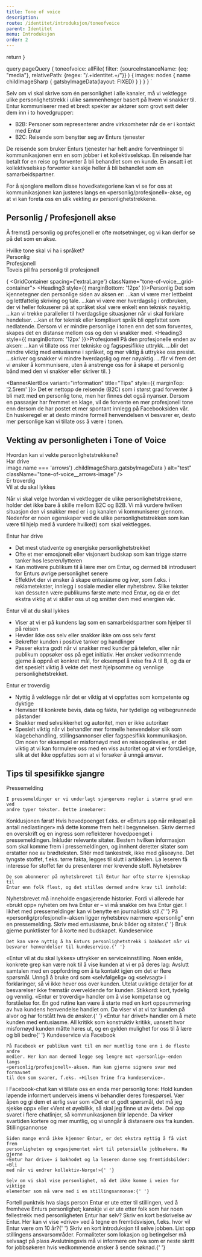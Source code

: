 ```yaml
---
title: Tone of voice
description: 
route: /identitet/introduksjon/toneofvoice
parent: Identitet
menu: Introduksjon
order: 2
---
```



  return <SEO title={props.pageContext.frontmatter.title} description={props.pageContext.frontmatter.description} pathname={props.pageContext.frontmatter.route} />
}

  query pageQuery {
    toneofvoice: allFile(
      filter: {sourceInstanceName: {eq: "media"}, relativePath: {regex: "/.+identitet.+/"}}
    ) { 
      images: nodes {
        name
        childImageSharp {
          gatsbyImageData(layout: FIXED)
        }
      }
    }
  }
`

<PageHeader title="Hvem snakker vi til?"></PageHeader>

<p style={{marginTop: '1rem'}}>Selv om vi skal skrive som én personlighet i alle kanaler, må vi vektlegge ulike personlighetstrekk i ulike sammenhenger basert på hvem vi snakker til. Entur kommuniserer med et bredt spekter av aktører som grovt sett deler dem inn i to hovedgrupper:</p>

- B2B: Personer som representerer andre virksomheter når de er i kontakt med Entur
- B2C: Reisende som benytter seg av Enturs tjenester

De reisende som bruker Enturs tjenester har helt andre forventninger til kommunikasjonen enn en som jobber i et kollektivselskap. En reisende har betalt for en reise og forventer å bli behandlet som en kunde. En ansatt i et kollektivselskap forventer kanskje heller å bli behandlet som en samarbeidspartner.

For å sjonglere mellom disse hovedkategoriene kan vi se for oss at kommunikasjonen kan justeres langs en «personlig/profesjonell»-akse, og at vi kan foreta oss en ulik vekting av personlighetstrekkene.

## Personlig / Profesjonell akse

Å fremstå personlig og profesjonell er ofte motsetninger, og vi kan derfor se på det som en akse.

<div className="eds-contrast tone-of-voice__card">
  <div style={{ textAlign: 'center'}}>Hvilke tone skal vi ha i språket?</div>
  <div
    style={{ padding: '7rem 2rem', display: 'flex', flexDirection: 'column' }}
  >
    <div
      style={{
        display: 'flex',
        justifyContent: 'space-between',
        fontWeight: '600',
        marginBottom: '0.5rem',
      }}
    >
      <div>Personlig</div> <div>Profesjonell</div>
    </div>
    <VisuallyHidden>Toveis pil fra personlig til profesjonell</VisuallyHidden>
    <div className="red-arrow" />
  </div>
</div>

{
<GridContainer spacing={'extraLarge'} className="tone-of-voice__grid-container">
  <GridItem small={12} medium={6}>
    <Heading3 style={{ marginBottom: '12px' }}>Personlig</Heading3>
    Det som kjennetegner den personlige siden av aksen er:
    <UnorderedList>
      <ListItem>
        ...kan vi være mer lettbeint og lettfattelig skriving og tale.
      </ListItem>
      <ListItem>
        ...kan vi være mer hverdagslig i ordbruken, der vi heller fokuserer på
        at språket skal være enkelt enn teknisk nøyaktig.
      </ListItem>
      <ListItem>
        ...kan vi trekke paralleller til hverdagslige situasjoner når vi skal
        forklare hendelser.
      </ListItem>
      <ListItem>
        ...kan et for teknisk eller komplisert språk bli oppfattet som
        nedlatende. Dersom vi er mindre personlige i tonen enn det som
        forventes, skapes det en distanse mellom oss og den vi snakker med.
      </ListItem>
    </UnorderedList>
  </GridItem>
  <GridItem small={12} medium={6}>
    <Heading3 style={{ marginBottom: '12px' }}>Profesjonell</Heading3>
    På den profesjonelle enden av aksen:
    <UnorderedList>
      <ListItem>
        ...kan vi tillate oss mer tekniske og fagspesifikke uttrykk.
      </ListItem>
      <ListItem>
        ...blir det mindre viktig med entusiasme i språket, og mer viktig å
        uttrykke oss presist.
      </ListItem>
      <ListItem>
        ...skriver og snakker vi mindre hverdagslig og mer nøyaktig.
      </ListItem>
      <ListItem>
        ...får vi frem det vi ønsker å kommunisere, uten å anstrenge oss for å
        skape et personlig bånd med den vi snakker eller skriver til.
      </ListItem>
    </UnorderedList>
  </GridItem>
</GridContainer>
}

<BannerAlertBox variant="information" title="Tips" style={{ marginTop: '2.5rem' }}>
  Det er nettopp de reisende (B2C) som i størst grad forventer å bli møtt med en personlig tone, men her finnes det også nyanser. Dersom en passasjer har fremmet en klage, vil de forvente en mer profesjonell tone enn dersom de har postet et mer spontant innlegg på Facebooksiden vår. En huskeregel er at desto mindre formell henvendelsen vi besvarer er, desto mer personlige kan vi tillate oss å være i tonen. 
</BannerAlertBox>

## Vekting av personligheten i Tone of Voice

<div className="eds-contrast tone-of-voice__card">
  <div style={{ textAlign: 'center' }}>
    Hvordan kan vi vekte personlighetstrekkene?
  </div>
  <div
    style={{
      padding: '3rem',
      display: 'flex',
      flexDirection: 'column',
    }}
  >
    <div
      style={{
        display: 'flex',
        justifyContent: 'center',
        fontWeight: '500',
        marginBottom: '1.25rem',
      }}
    >
      <div>Har drive</div>
    </div>
      <div className="tone-of-voice__arrows">
        <GatsbyImage
          image={
            props.data.toneofvoice.images.find(image => image.name === 'arrows')
              .childImageSharp.gatsbyImageData
          }
          alt="test"
          className="tone-of-voice__arrows-image"
        />
      </div>
    <div
      style={{
        display: 'flex',
        justifyContent: 'center',
        fontWeight: '500',
        marginBottom: '1.25rem',
        alignItems: 'space-around',
        gap: '7rem',
      }}
    >
      <div>Er troverdig</div> <div>Vil at du skal lykkes</div>
    </div>
  </div>
</div>

Når vi skal velge hvordan vi vektlegger de ulike personlighetstrekkene, holder det ikke bare å skille mellom B2C og B2B. Vi må vurdere hvilken situasjon den vi snakker med er i og kanalen vi kommuniserer gjennom. Nedenfor er noen egenskaper ved de ulike personlighetstrekken som kan være til hjelp med å vurdere hvilke(t) som skal vektlegges.

<p style={{marginBottom: '1rem', fontWeight: '600'}}>Entur har drive</p>

- Det mest utadvente og energiske personlighetstrekket
- Ofte et mer emosjonelt eller visjonært budskap som kan trigge større tanker hos leseren/lytteren
- Kan motivere publikum til å lære mer om Entur, og dermed bli introdusert for Enturs øvrige personlighet senere
- Effektivt der vi ønsker å skape entusiasme og iver, som f.eks. i reklametekster, innlegg i sosiale medier eller nyhetsbrev. Slike tekster kan dessuten være publikums første møte med Entur, og da er det ekstra viktig at vi skiller oss ut og smitter dem med energien vår.

<p style={{marginBottom: '1rem',marginTop: '3.5rem', fontWeight: '600'}}>Entur vil at du skal lykkes</p>

- Viser at vi er på kundens lag som en samarbeidspartner som hjelper til på reisen
- Hevder ikke oss selv eller snakker ikke om oss selv først
- Bekrefter kunden i positive tanker og handlinger
- Passer ekstra godt når vi snakker med kunder på telefon, eller når publikum oppsøker oss på eget initiativ. Her ønsker vedkommende gjerne å oppnå et konkret mål, for eksempel å reise fra A til B, og da er det spesielt viktig å vekte det mest hjelpsomme og vennlige personlighetstrekket.

<p style={{marginBottom: '1rem',marginTop: '3.5rem', fontWeight: '600'}}>Entur er troverdig</p>

- Nyttig å vektlegge når det er viktig at vi oppfattes som kompetente og dyktige
- Henviser til konkrete bevis, data og fakta, har tydelige og velbegrunnede påstander
- Snakker med selvsikkerhet og autoritet, men er ikke autoritær
- Spesielt viktig når vi behandler mer formelle henvendelser slik som klagebehandling, stillingsannonser eller fagspesifikk kommunikasjon. Om noen for eksempel er misfornøyd med en reiseopplevelse, er det viktig at vi kan formulere oss med en viss autoritet og at vi er forståelige, slik at det ikke oppfattes som at vi forsøker å unngå ansvar.

## Tips til spesifikke sjangre

<ExpandablePanel title="Pressemelding">
  <StrongText>Pressemelding</StrongText>
    
    I pressemeldinger er vi underlagt sjangerens regler i større grad enn ved
    andre typer tekster. Dette innebærer:
  <UnorderedList>
    <ListItem>
      Konklusjonen først! Hvis hovedpoenget f.eks. er «Enturs app når milepæl på
      antall nedlastinger» må dette komme frem helt i begynnelsen. Skriv dermed
      en overskrift og en ingress som reflekterer hovedpoenget i
      pressemeldingen.
    </ListItem>
    <ListItem>
      Inkludér relevante sitater. Bestem hvilken informasjon som skal komme frem
      i pressemeldingen, og innhent deretter sitater som erstatter noe av
      brødteksten. Sitér med tankestrek, ikke med gåseøyne.
    </ListItem>
    <ListItem>
      Det tyngste stoffet, f.eks. tørre fakta, legges til slutt i artikkelen. La
      leseren få interesse for stoffet før du presenterer mer krevende stoff.
    </ListItem>
  </UnorderedList>
</ExpandablePanel>
<ExpandablePanel title="Nyhetsbrev">
  <StrongText>Nyhetsbrev</StrongText>

    De som abonnerer på nyhetsbrevet til Entur har ofte større kjennskap til
    Entur enn folk flest, og det stilles dermed andre krav til innhold:
  <UnorderedList>
    <ListItem>
      Nyhetsbrevet må inneholde engasjerende historier. Fordi vi allerede har
      «brukt opp» nyheten om hva Entur er – vi må snakke om hva Entur gjør.
    </ListItem>
    <ListItem>
      I likhet med pressemeldinger kan vi benytte en journalistisk stil.{' '}
    </ListItem>
    <ListItem>
      På «personlig/profesjonell»-aksen ligger nyhetsbrev nærmere «personlig"
      enn en pressemelding. Skriv med entusiasme, bruk bilder og sitater.{' '}
    </ListItem>
    <ListItem>Bruk gjerne punktlister for å korte ned budskapet.</ListItem>
  </UnorderedList>
</ExpandablePanel>
<ExpandablePanel title="Kundeservice">
  <StrongText>Kundeservice</StrongText>

    Det kan være nyttig å ha Enturs personlighetstrekk i bakhodet når vi
    besvarer henvendelser til kundeservice.{' '}
  <UnorderedList>
    <ListItem>
      «Entur vil at du skal lykkes» uttrykker en serviceinnstilling. Noen enkle,
      konkrete grep kan være nok til å vise kunden at vi er på deres lag:
      Avslutt samtalen med en oppfordring om å ta kontakt igjen om det er flere
      spørsmål. Unngå å bruke ord som «selvfølgelig» og «selvsagt» i
      forklaringer, så vi ikke hever oss over kunden. Utelat uviktige detaljer
      for at besvarelser ikke fremstår overveldende for kunden. Stikkord: kort,
      tydelig og vennlig.
    </ListItem>
    <ListItem>
      «Entur er troverdig» handler om å vise kompetanse og forståelse for. En
      god rutine kan være å starte med en kort oppsummering av hva kundens
      henvendelse handlet om. Da viser vi at vi tar kunden på alvor og har
      forstått hva de ønsker.{' '}
    </ListItem>
    <ListItem>
      «Entur har drive!» handler om å møte kunden med entusiasme. All kritikk
      som konstruktiv kritikk, uansett hvor misfornøyd kunden måtte høres ut, og
      en gylden mulighet for oss til å lære og bli bedre{' '}
    </ListItem>
  </UnorderedList>
</ExpandablePanel>
<ExpandablePanel title="Kundeservice via Facebook">
  <StrongText>Kundeservice via Facebook</StrongText>

    På Facebook er publikum vant til en mer muntlig tone enn i de fleste andre
    medier. Her kan man dermed legge seg lengre mot «personlig»-enden langs
    «personlig/profesjonell»-aksen. Man kan gjerne signere svar med fornavnet
    til den som svarer, f.eks. «Hilsen Trine fra kundeservice».

  I Facebook-chat kan vi tillate oss en enda mer personlig tone:
  <UnorderedList>
    <ListItem>
      Hold kunden løpende informert underveis imens vi behandler deres
      forespørsel. Vær åpen og gi dem et ærlig svar som «Det er et godt
      spørsmål, det må jeg sjekke opp» eller «Vent et øyeblikk, så skal jeg
      finne ut av det».
    </ListItem>
    <ListItem>
      Del opp svaret i flere chatlinjer, så kommunikasjonen blir løpende. Da
      virker svartiden kortere og mer muntlig, og vi unngår å distansere oss fra
      kunden.
    </ListItem>
  </UnorderedList>
</ExpandablePanel>
<ExpandablePanel title="Stillingsannonse">
  <StrongText>Stillingsannonse</StrongText>

    Siden mange ennå ikke kjenner Entur, er det ekstra nyttig å få vist frem
    personligheten og engasjementet vårt til potensielle jobbsøkere. Ha gjerne
    «Entur har drive» i bakhodet og la leseren danne seg fremtidsbilder: «Bli
    med når vi endrer kollektiv-Norge!»{' '}

    Selv om vi skal vise personlighet, må det ikke komme i veien for viktige
    elementer som må være med i en stillingsannonse:{' '}
  <UnorderedList>
    <ListItem>
      Fortell punktvis hva slags person Entur er ute etter til stillingen, ved å
      fremheve Enturs personlighet; kanskje vi er ute etter folk som har noen
      fellestrekk med personligheten Entur har selv?
    </ListItem>
    <ListItem>
      Skriv en kort beskrivelse av Entur. Her kan vi vise «drive» ved å tegne en
      fremtidsvisjon, f.eks. hvor vil Entur være om 10 år?{' '}
    </ListItem>
    <ListItem>Skriv en kort introduksjon til selve jobben.</ListItem>
    <ListItem>List opp stillingens ansvarsområder.</ListItem>
    <ListItem>
      Formaliteter som lokasjon og betingelser må selvsagt på plass
    </ListItem>
    <ListItem>
      Avslutningsvis må vi informere om hva som er neste skritt for jobbsøkeren
      hvis vedkommende ønsker å sende søknad.{' '}
    </ListItem>
  </UnorderedList>
</ExpandablePanel>
